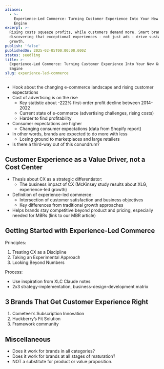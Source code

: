 ```yaml
---
aliases:
  - >-
    Experience-Led Commerce: Turning Customer Experience Into Your New Growth
    Engine
excerpt: >-
  Rising costs squeeze profits, while customers demand more. Smart brands are
  discovering that exceptional experiences - not just ads - drive sustainable
  growth.
publish: 'false'
publishedOn: 2025-02-05T00:00:00.000Z
status: seedling
title: >-
  Experience-Led Commerce: Turning Customer Experience Into Your New Growth
  Engine
slug: experience-led-commerce
---
```

- Hook about the changing e-commerce landscape and rising customer expectations
- Cost of advertising is on the rise
	- Key statistic about -222% first-order profit decline between 2014-2022
	- Current state of e-commerce (advertising challenges, rising costs)
	- Harder to find profitability
- Consumer expectations are higher
	- Changing consumer expectations (data from Shopify report)
- In other words, brands are expected to do more with less
	- Losing ground to marketplaces and large retailers
- Is there a third-way out of this conundrum?

## Customer Experience as a Value Driver, not a Cost Center

- Thesis about CX as a strategic differentiator:
	- The business impact of CX (McKinsey study results about XLG, experience-led growth)
- Definition of experience-led commerce:
	- Intersection of customer satisfaction and business objectives
	- Key differences from traditional growth approaches
- Helps brands stay competitive beyond product and pricing, especially needed for MBRs (link to our MBR article)

## Getting Started with Experience-Led Commerce

Principles:

1. Treating CX as a Discipline
2. Taking an Experimental Approach
3. Looking Beyond Numbers

Process:

- Use inspiration from XLC Claude notes
 - 2x3 strategy-implementation, business-design-development matrix

## 3 Brands That Get Customer Experience Right

1. Cometeer’s Subscription Innovation
2. Huckberry’s Fit Solution
3. Framework community

## Miscellaneous

- Does it work for brands in all categories?
- Does it work for brands at all stages of maturation?
- NOT a substitute for product or value proposition.
